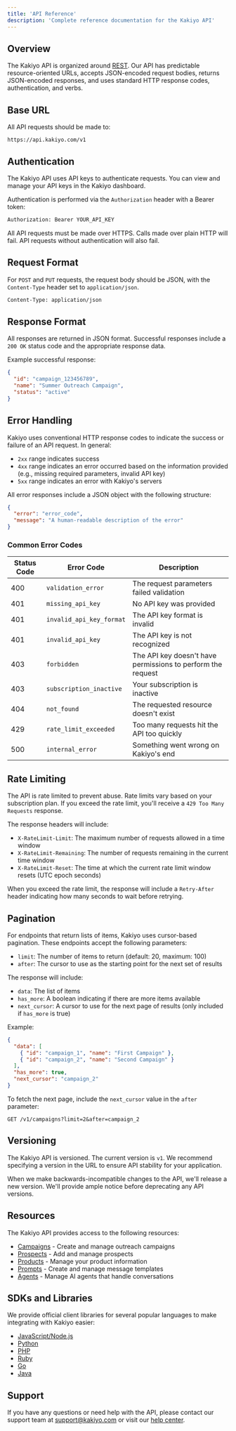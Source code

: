 ```yaml
---
title: 'API Reference'
description: 'Complete reference documentation for the Kakiyo API'
---
```


## Overview

The Kakiyo API is organized around [REST](http://en.wikipedia.org/wiki/Representational_State_Transfer). Our API has predictable resource-oriented URLs, accepts JSON-encoded request bodies, returns JSON-encoded responses, and uses standard HTTP response codes, authentication, and verbs.

## Base URL

All API requests should be made to:

```
https://api.kakiyo.com/v1
```

## Authentication

The Kakiyo API uses API keys to authenticate requests. You can view and manage your API keys in the Kakiyo dashboard.

Authentication is performed via the `Authorization` header with a Bearer token:

```bash
Authorization: Bearer YOUR_API_KEY
```

All API requests must be made over HTTPS. Calls made over plain HTTP will fail. API requests without authentication will also fail.

## Request Format

For `POST` and `PUT` requests, the request body should be JSON, with the `Content-Type` header set to `application/json`.

```bash
Content-Type: application/json
```

## Response Format

All responses are returned in JSON format. Successful responses include a `200 OK` status code and the appropriate response data.

Example successful response:

```json
{
  "id": "campaign_123456789",
  "name": "Summer Outreach Campaign",
  "status": "active"
}
```

## Error Handling

Kakiyo uses conventional HTTP response codes to indicate the success or failure of an API request. In general:

- `2xx` range indicates success
- `4xx` range indicates an error occurred based on the information provided (e.g., missing required parameters, invalid API key)
- `5xx` range indicates an error with Kakiyo's servers

All error responses include a JSON object with the following structure:

```json
{
  "error": "error_code",
  "message": "A human-readable description of the error"
}
```

### Common Error Codes

| Status Code | Error Code | Description |
| ----------- | ---------- | ----------- |
| 400 | `validation_error` | The request parameters failed validation |
| 401 | `missing_api_key` | No API key was provided |
| 401 | `invalid_api_key_format` | The API key format is invalid |
| 401 | `invalid_api_key` | The API key is not recognized |
| 403 | `forbidden` | The API key doesn't have permissions to perform the request |
| 403 | `subscription_inactive` | Your subscription is inactive |
| 404 | `not_found` | The requested resource doesn't exist |
| 429 | `rate_limit_exceeded` | Too many requests hit the API too quickly |
| 500 | `internal_error` | Something went wrong on Kakiyo's end |

## Rate Limiting

The API is rate limited to prevent abuse. Rate limits vary based on your subscription plan. If you exceed the rate limit, you'll receive a `429 Too Many Requests` response.

The response headers will include:

- `X-RateLimit-Limit`: The maximum number of requests allowed in a time window
- `X-RateLimit-Remaining`: The number of requests remaining in the current time window
- `X-RateLimit-Reset`: The time at which the current rate limit window resets (UTC epoch seconds)

When you exceed the rate limit, the response will include a `Retry-After` header indicating how many seconds to wait before retrying.

## Pagination

For endpoints that return lists of items, Kakiyo uses cursor-based pagination. These endpoints accept the following parameters:

- `limit`: The number of items to return (default: 20, maximum: 100)
- `after`: The cursor to use as the starting point for the next set of results

The response will include:

- `data`: The list of items
- `has_more`: A boolean indicating if there are more items available
- `next_cursor`: A cursor to use for the next page of results (only included if `has_more` is true)

Example:

```json
{
  "data": [
    { "id": "campaign_1", "name": "First Campaign" },
    { "id": "campaign_2", "name": "Second Campaign" }
  ],
  "has_more": true,
  "next_cursor": "campaign_2"
}
```

To fetch the next page, include the `next_cursor` value in the `after` parameter:

```
GET /v1/campaigns?limit=2&after=campaign_2
```

## Versioning

The Kakiyo API is versioned. The current version is `v1`. We recommend specifying a version in the URL to ensure API stability for your application.

When we make backwards-incompatible changes to the API, we'll release a new version. We'll provide ample notice before deprecating any API versions.

## Resources

The Kakiyo API provides access to the following resources:

- [Campaigns](/api-reference/campaigns/list) - Create and manage outreach campaigns
- [Prospects](/api-reference/prospects/list) - Add and manage prospects
- [Products](/api-reference/products/list) - Manage your product information
- [Prompts](/api-reference/prompts/list) - Create and manage message templates
- [Agents](/api-reference/agents/list) - Manage AI agents that handle conversations

## SDKs and Libraries

We provide official client libraries for several popular languages to make integrating with Kakiyo easier:

- [JavaScript/Node.js](https://github.com/kakiyo/kakiyo-node)
- [Python](https://github.com/kakiyo/kakiyo-python)
- [PHP](https://github.com/kakiyo/kakiyo-php)
- [Ruby](https://github.com/kakiyo/kakiyo-ruby)
- [Go](https://github.com/kakiyo/kakiyo-go)
- [Java](https://github.com/kakiyo/kakiyo-java)

## Support

If you have any questions or need help with the API, please contact our support team at [support@kakiyo.com](mailto:support@kakiyo.com) or visit our [help center](https://help.kakiyo.com).